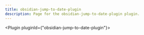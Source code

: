 ---
title: obsidian-jump-to-date-plugin
description: Page for the obsidian-jump-to-date-plugin plugin.
---


<Plugin pluginId={"obsidian-jump-to-date-plugin"}></Plugin>